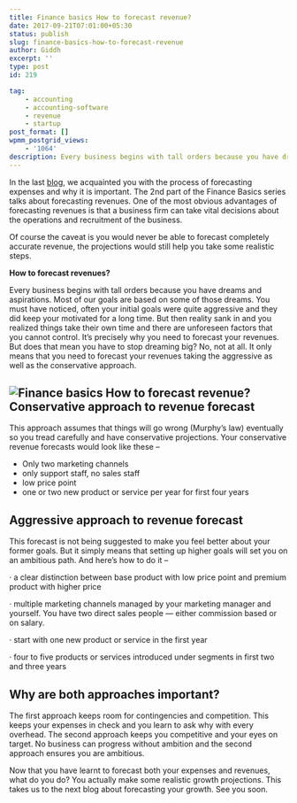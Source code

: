 ```yaml
---
title: Finance basics How to forecast revenue?
date: 2017-09-21T07:01:00+05:30
status: publish
slug: finance-basics-how-to-forecast-revenue
author: Giddh
excerpt: ''
type: post
id: 219

tag:
    - accounting
    - accounting-software
    - revenue
    - startup
post_format: []
wpmm_postgrid_views:
    - '1064'
description: Every business begins with tall orders because you have dreams and aspirations. Most of our goals are based on some of those dreams. You must have noticed, often your initial goals
---
```

In the last [blog](https://giddh.com/blog/finance-basics-how-to-forecast-expenses), we acquainted you with the process of forecasting expenses and why it is important. The 2nd part of the Finance Basics series talks about forecasting revenues. One of the most obvious advantages of forecasting revenues is that a business firm can take vital decisions about the operations and recruitment of the business.

Of course the caveat is you would never be able to forecast completely accurate revenue, the projections would still help you take some realistic steps.

**How to forecast revenues?**

Every business begins with tall orders because you have dreams and aspirations. Most of our goals are based on some of those dreams. You must have noticed, often your initial goals were quite aggressive and they did keep your motivated for a long time. But then reality sank in and you realized things take their own time and there are unforeseen factors that you cannot control. It’s precisely why you need to forecast your revenues. But does that mean you have to stop dreaming big? No, not at all. It only means that you need to forecast your revenues taking the aggressive as well as the conservative approach.

<img class="wp-block-image size-large" src = "https://miro.medium.com/max/741/1*xLLWTm74PMtUYAxi3i8FiQ.jpeg" alt="Finance basics How to forecast revenue?" />Conservative approach to revenue forecast
-----------------------------------------

This approach assumes that things will go wrong (Murphy’s law) eventually so you tread carefully and have conservative projections. Your conservative revenue forecasts would look like these –

- Only two marketing channels
- only support staff, no sales staff
- low price point
- one or two new product or service per year for first four years

**Aggressive approach to revenue forecast**
-------------------------------------------

This forecast is not being suggested to make you feel better about your former goals. But it simply means that setting up higher goals will set you on an ambitious path. And here’s how to do it –

· a clear distinction between base product with low price point and premium product with higher price

· multiple marketing channels managed by your marketing manager and yourself. You have two direct sales people — either commission based or on salary.

· start with one new product or service in the first year

· four to five products or services introduced under segments in first two and three years

**Why are both approaches important?**
--------------------------------------

The first approach keeps room for contingencies and competition. This keeps your expenses in check and you learn to ask why with every overhead. The second approach keeps you competitive and your eyes on target. No business can progress without ambition and the second approach ensures you are ambitious.

Now that you have learnt to forecast both your expenses and revenues, what do you do? You actually make some realistic growth projections. This takes us to the next blog about forecasting your growth. See you soon.